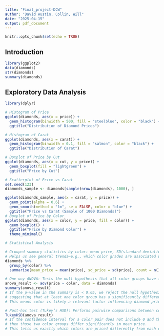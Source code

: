 ---
title: "Final_project-DCW"
author: "David Austin, Collin, Will"
date: "2025-04-15"
output: pdf_document
---

```{r setup, include=FALSE}
knitr::opts_chunk$set(echo = TRUE)
``` 

## Introduction

```{r load-data}
library(ggplot2)
data(diamonds)
str(diamonds)
summary(diamonds)
```

## Exploratory Data Analysis

```{r eda-visualizations, message=FALSE, warning=FALSE}
library(dplyr)

# Histogram of Price
ggplot(diamonds, aes(x = price)) + 
  geom_histogram(binwidth = 500, fill = "steelblue", color = "black") +
  ggtitle("Distribution of Diamond Prices")

# Histogram of Carat
ggplot(diamonds, aes(x = carat)) + 
  geom_histogram(binwidth = 0.1, fill = "salmon", color = "black") +
  ggtitle("Distribution of Carat")

# Boxplot of Price by Cut
ggplot(diamonds, aes(x = cut, y = price)) + 
  geom_boxplot(fill = "lightgreen") +
  ggtitle("Price by Cut")

# Scatterplot of Price vs Carat
set.seed(123)
diamonds_sample <- diamonds[sample(nrow(diamonds), 1000), ]

ggplot(diamonds_sample, aes(x = carat, y = price)) +
  geom_point(alpha = 0.6) +
  geom_smooth(method = "lm", se = FALSE, color = "blue") +
  ggtitle("Price vs Carat (Sample of 1000 Diamonds)")
# Boxplot of Price by Color
ggplot(diamonds, aes(x = color, y = price, fill = color)) +
  geom_boxplot() +
  ggtitle("Price by Diamond Color") +
  theme_minimal()

# Statistical Analysis

# Grouped summary statistics by color: mean price, SD(standard deviation), and count
# Helps us see general trends—e.g., which color grades are associated with higher or lower prices
diamonds %>%
  group_by(color) %>%
  summarise(mean_price = mean(price), sd_price = sd(price), count = n())

# One-way ANOVA: Tests the null hypothesis that all color groups have the same average price
anova_result <- aov(price ~ color, data = diamonds)
summary(anova_result)
# If the p-value in the summary is < 0.05, we reject the null hypothesis,
# suggesting that at least one color group has a significantly different mean price.
# This means color is likely a relevant factor influencing diamond pricing.

# Post-hoc test (Tukey’s HSD): Performs pairwise comparisons between color groups
TukeyHSD(anova_result)
# If the confidence interval for a color pair does not include 0 and the adjusted p-value is < 0.05,
# then those two color groups differ significantly in mean price.
# This tells us exactly which colors are priced differently from each other.
```
